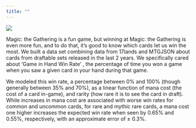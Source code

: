 ```yaml
---
title: ""
---
```


![](main_graph.png)

Magic: the Gathering is a fun game, but winning at Magic: the Gathering is even more fun, and to do that, it's good to know which cards let us win the most. We built a data set combining data from 17lands and MTGJSON about cards from draftable sets released in the last 2 years. We specifically cared about 'Game in Hand Win Rate' , the percentage of time you won a game when you saw a given card in your hand during that game.

We modeled this win rate, a percentage between 0% and 100% (though generally between 35% and 70%), as a linear function of mana cost (the cost of a card in-game), and rarity (how rare it is to see the card in draft). While increases in mana cost are associated with worse win rates for common and uncommon cards, for rare and mythic rare cards, a mana cost one higher increases the expected win rate when seen by 0.65% and 0.55%, respectively, with an approximate error of $\pm$ 0.3%.
